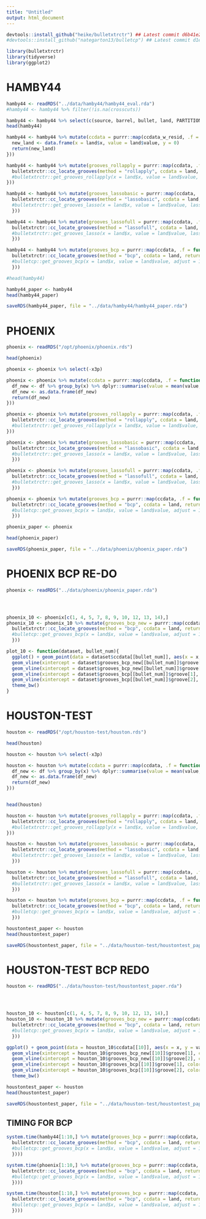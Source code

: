 ```yaml
---
title: "Untitled"
output: html_document
---
```


```r
devtools::install_github("heike/bulletxtrctr") ## Latest commit d6b41e2
#devtools::install_github("nategarton13/bulletcp") ## Latest commit d1e3cea - updates on 12/7/2018 from Nate

library(bulletxtrctr)
library(tidyverse)
library(ggplot2)
```


# HAMBY44

```r
hamby44 <- readRDS("../data/hamby44/hamby44_eval.rda")
#hamby44 <- hamby44 %>% filter(!is.na(crosscuts))
```

```r
hamby44 <- hamby44 %>% select(c(source, barrel, bullet, land, PARTITION_ID, crosscuts, ccdata_w_resid, left_groove, right_groove))
head(hamby44)

hamby44 <- hamby44 %>% mutate(ccdata = purrr::map(ccdata_w_resid, .f = function(land){
  new_land <- data.frame(x = land$x, value = land$value, y = 0)
  return(new_land)
}))
```

```r
hamby44 <- hamby44 %>% mutate(grooves_rollapply = purrr::map(ccdata, .f = function(land){
  bulletxtrctr::cc_locate_grooves(method = "rollapply", ccdata = land, return_plot = F)
  #bulletxtrctr::get_grooves_rollapply(x = land$x, value = land$value, return_plot = F)
}))

hamby44 <- hamby44 %>% mutate(grooves_lassobasic = purrr::map(ccdata, .f = function(land){
  bulletxtrctr::cc_locate_grooves(method = "lassobasic", ccdata = land, return_plot = F, pred_cutoff = 0.3)
  #bulletxtrctr::get_grooves_lasso(x = land$x, value = land$value, lasso_method = "basic", return_plot = F)
  }))

hamby44 <- hamby44 %>% mutate(grooves_lassofull = purrr::map(ccdata, .f = function(land){
  bulletxtrctr::cc_locate_grooves(method = "lassofull", ccdata = land, return_plot = F, pred_cutoff = 0.34)
  #bulletxtrctr::get_grooves_lasso(x = land$x, value = land$value, lasso_method = "full", return_plot = F)
  }))

hamby44 <- hamby44 %>% mutate(grooves_bcp = purrr::map(ccdata, .f = function(land){
  bulletxtrctr::cc_locate_grooves(method = "bcp", ccdata = land, return_plot = F)
  #bulletcp::get_grooves_bcp(x = land$x, value = land$value, adjust = 10)
  }))

#head(hamby44)
```

```r
hamby44_paper <- hamby44
head(hamby44_paper)

saveRDS(hamby44_paper, file = "../data/hamby44/hamby44_paper.rda")
```

# PHOENIX 
```r
phoenix <- readRDS("/opt/phoenix/phoenix.rds")

head(phoenix)

phoenix <- phoenix %>% select(-x3p)

phoenix <- phoenix %>% mutate(ccdata = purrr::map(ccdata, .f = function(df){
  df_new <- df %>% group_by(x) %>% dplyr::summarise(value = mean(value, na.rm = T))
  df_new <- as.data.frame(df_new)
  return(df_new)
}))

```


```r
phoenix <- phoenix %>% mutate(grooves_rollapply = purrr::map(ccdata, .f = function(land){
  bulletxtrctr::cc_locate_grooves(method = "rollapply", ccdata = land, return_plot = F)
  #bulletxtrctr::get_grooves_rollapply(x = land$x, value = land$value, return_plot = F)
}))

phoenix <- phoenix %>% mutate(grooves_lassobasic = purrr::map(ccdata, .f = function(land){
  bulletxtrctr::cc_locate_grooves(method = "lassobasic", ccdata = land, return_plot = F, pred_cutoff = 0.3)
  #bulletxtrctr::get_grooves_lasso(x = land$x, value = land$value, lasso_method = "basic", return_plot = F)
  }))

phoenix <- phoenix %>% mutate(grooves_lassofull = purrr::map(ccdata, .f = function(land){
  bulletxtrctr::cc_locate_grooves(method = "lassofull", ccdata = land, return_plot = F, pred_cutoff = 0.34)
  #bulletxtrctr::get_grooves_lasso(x = land$x, value = land$value, lasso_method = "full", return_plot = F)
  }))

phoenix <- phoenix %>% mutate(grooves_bcp = purrr::map(ccdata, .f = function(land){
  bulletxtrctr::cc_locate_grooves(method = "bcp", ccdata = land, return_plot = F)
  #bulletcp::get_grooves_bcp(x = land$x, value = land$value, adjust = 10)
  }))
```



```r
phoenix_paper <- phoenix

head(phoenix_paper)

saveRDS(phoenix_paper, file = "../data/phoenix/phoenix_paper.rda")
```


# PHOENIX BCP RE-DO

```r
phoenix <- readRDS("../data/phoenix/phoenix_paper.rda")




phoenix_10 <- phoenix[c(1, 4, 5, 7, 8, 9, 10, 12, 13, 14),]
phoenix_10 <- phoenix_10 %>% mutate(grooves_bcp_new = purrr::map(ccdata, .f = function(land){
  bulletxtrctr::cc_locate_grooves(method = "bcp", ccdata = land, return_plot = F, iter = 20000)
  #bulletcp::get_grooves_bcp(x = land$x, value = land$value, adjust = 10)
  }))

plot_10 <- function(dataset, bullet_num){
  ggplot() + geom_point(data = dataset$ccdata[[bullet_num]], aes(x = x, y = value)) + 
  geom_vline(xintercept = dataset$grooves_bcp_new[[bullet_num]]$groove[1], color = "blue") + 
  geom_vline(xintercept = dataset$grooves_bcp_new[[bullet_num]]$groove[2], color = "blue") +
  geom_vline(xintercept = dataset$grooves_bcp[[bullet_num]]$groove[1], color = "red") + 
  geom_vline(xintercept = dataset$grooves_bcp[[bullet_num]]$groove[2], color = "red") +
  theme_bw()
}


```


# HOUSTON-TEST

```r
houston <- readRDS("/opt/houston-test/houston.rds")

head(houston)

houston <- houston %>% select(-x3p)

houston <- houston %>% mutate(ccdata = purrr::map(ccdata, .f = function(df){
  df_new <- df %>% group_by(x) %>% dplyr::summarise(value = mean(value, na.rm = T))
  df_new <- as.data.frame(df_new)
  return(df_new)
}))


head(houston)
```


```r
houston <- houston %>% mutate(grooves_rollapply = purrr::map(ccdata, .f = function(land){
  bulletxtrctr::cc_locate_grooves(method = "rollapply", ccdata = land, return_plot = F)
  #bulletxtrctr::get_grooves_rollapply(x = land$x, value = land$value, return_plot = F)
}))

houston <- houston %>% mutate(grooves_lassobasic = purrr::map(ccdata, .f = function(land){
  bulletxtrctr::cc_locate_grooves(method = "lassobasic", ccdata = land, return_plot = F, pred_cutoff = 0.3)
  #bulletxtrctr::get_grooves_lasso(x = land$x, value = land$value, lasso_method = "basic", return_plot = F)
  }))

houston <- houston %>% mutate(grooves_lassofull = purrr::map(ccdata, .f = function(land){
  bulletxtrctr::cc_locate_grooves(method = "lassofull", ccdata = land, return_plot = F, pred_cutoff = 0.34)
  #bulletxtrctr::get_grooves_lasso(x = land$x, value = land$value, lasso_method = "full", return_plot = F)
  }))

houston <- houston %>% mutate(grooves_bcp = purrr::map(ccdata, .f = function(land){
  bulletxtrctr::cc_locate_grooves(method = "bcp", ccdata = land, return_plot = F)
  #bulletcp::get_grooves_bcp(x = land$x, value = land$value, adjust = 10)
  }))
```


```r

houstontest_paper <- houston
head(houstontest_paper)

saveRDS(houstontest_paper, file = "../data/houston-test/houstontest_paper.rda")
```



# HOUSTON-TEST BCP REDO  

```r
houston <- readRDS("../data/houston-test/houstontest_paper.rda")




houston_10 <- houston[c(1, 4, 5, 7, 8, 9, 10, 12, 13, 14),]
houston_10 <- houston_10 %>% mutate(grooves_bcp_new = purrr::map(ccdata, .f = function(land){
  bulletxtrctr::cc_locate_grooves(method = "bcp", ccdata = land, return_plot = F, iter = 100000)
  #bulletcp::get_grooves_bcp(x = land$x, value = land$value, adjust = 10)
  }))

ggplot() + geom_point(data = houston_10$ccdata[[10]], aes(x = x, y = value)) + 
  geom_vline(xintercept = houston_10$grooves_bcp_new[[10]]$groove[1], color = "blue") + 
  geom_vline(xintercept = houston_10$grooves_bcp_new[[10]]$groove[2], color = "blue") +
  geom_vline(xintercept = houston_10$grooves_bcp[[10]]$groove[1], color = "red") + 
  geom_vline(xintercept = houston_10$grooves_bcp[[10]]$groove[2], color = "red") +
  theme_bw()

```




```r
houstontest_paper <- houston
head(houstontest_paper)

saveRDS(houstontest_paper, file = "../data/houston-test/houstontest_paper.rda")
```



## TIMING FOR BCP
```r
system.time(hamby44[1:10,] %>% mutate(grooves_bcp = purrr::map(ccdata, .f = function(land){
  bulletxtrctr::cc_locate_grooves(method = "bcp", ccdata = land, return_plot = F)
  #bulletcp::get_grooves_bcp(x = land$x, value = land$value, adjust = 10)
  })))

system.time(phoenix[1:10,] %>% mutate(grooves_bcp = purrr::map(ccdata, .f = function(land){
  bulletxtrctr::cc_locate_grooves(method = "bcp", ccdata = land, return_plot = F)
  #bulletcp::get_grooves_bcp(x = land$x, value = land$value, adjust = 10)
  })))

system.time(houston[1:10,] %>% mutate(grooves_bcp = purrr::map(ccdata, .f = function(land){
  bulletxtrctr::cc_locate_grooves(method = "bcp", ccdata = land, return_plot = F)
  #bulletcp::get_grooves_bcp(x = land$x, value = land$value, adjust = 10)
  })))



```